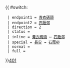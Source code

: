 {{ #switch: {{{format|}}}
  | endpoint1 = [[青衣碼頭巴士總站|青衣碼頭]]
  | endpoint2 = [[石蔭邨]]
  | direction = 2
  | status =
  | inline = [[青衣碼頭巴士總站|青衣碼頭]] ↔ [[石蔭邨]]
  | special = [[長安巴士總站|長安]] → [[石蔭邨]]
  | normal =
  | full =
}}<noinclude>[[category:新界專線小巴路線模板|401]]</noinclude>
